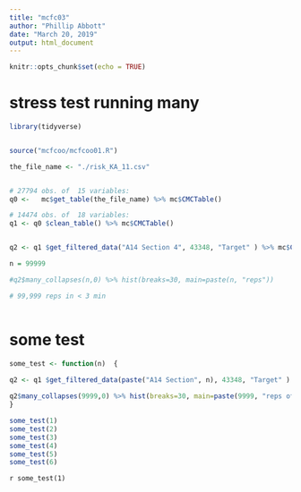 ```yaml
---
title: "mcfc03"
author: "Phillip Abbott"
date: "March 20, 2019"
output: html_document
---
```


```r
knitr::opts_chunk$set(echo = TRUE)
```



# stress test running many


```r

library(tidyverse)


source("mcfcoo/mcfcoo01.R")

the_file_name <- "./risk_KA_11.csv"


# 27794 obs. of  15 variables:
q0 <-   mc$get_table(the_file_name) %>% mc$CMCTable()

# 14474 obs. of  18 variables:
q1 <- q0 $clean_table() %>% mc$CMCTable()


q2 <- q1 $get_filtered_data("A14 Section 4", 43348, "Target" ) %>% mc$CMCTable()

n = 99999

#q2$many_collapses(n,0) %>% hist(breaks=30, main=paste(n, "reps"))

# 99,999 reps in < 3 min



```



# some test

```r

some_test <- function(n)  {

q2 <- q1 $get_filtered_data(paste("A14 Section", n), 43348, "Target" ) %>% mc$CMCTable()
  
q2$many_collapses(9999,0) %>% hist(breaks=30, main=paste(9999, "reps of ", paste("A14 Section", n), "data"))  
}

some_test(1)
some_test(2)
some_test(3)
some_test(4)
some_test(5)
some_test(6)


```

`r some_test(1)`





